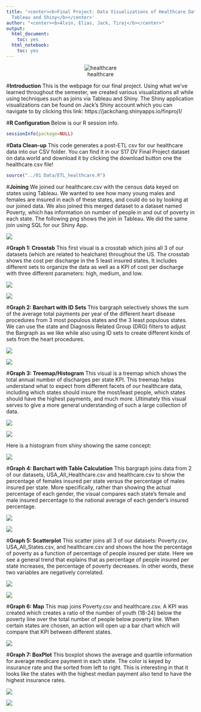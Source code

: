 ```yaml
---
title: '<center><b>Final Project: Data Visualizations of Healthcare Database using
  Tableau and Shiny</b></center>'
author: "<center><b>Alvin, Elias, Jack, Tiraj</b></center>"
output:
  html_document:
    toc: yes
  html_notebook:
    toc: yes
---
```

<center>![healthcare](healthcarebanner.jpg)</center>

#**Introduction**
This is the webpage for our final project. Using what we've learned throughout the semester, we created various visualizations all while using techniques such as joins via Tableau and Shiny. The Shiny application visualizations can be found on Jack's Shiny account which you can navigate to by clicking this link: https://jackchang.shinyapps.io/finproj1/ 

#**R Configuration**
Below is our R session info.
```r
sessionInfo(package=NULL)
```

#**Data Clean-up**
This code generates a post-ETL csv for our healthcare data into our CSV folder. You can find it in our S17 DV Final Project dataset on data.world and download it by clicking the download button one the healthcare.csv file!
```r
source("../01 Data/ETL_healthcare.R")
```

#**Joining**
We joined our healthcare.csv with the census data keyed on states using Tableau. We wanted to see how many young males and females are insured in each of these states, and could do so by looking at our joined data. We also joined this merged dataset to a dataset named Poverty, which has information on number of people in and out of poverty in each state. The following png shows the join in Tableau. We did the same join using SQL for our Shiny App. 

![](../03 Visualizations/join.png)

#**Graph 1: Crosstab**
This first visual is a crosstab which joins all 3 of our datasets (which are related to healchare) throughout the US. The crosstab shows the cost per discharge in the 5 least insured states. It includes different sets to organize the data as well as a KPI of cost per discharge with three different parameters: high, medium, and low.

![](../03 Visualizations/CrosstabViz.png)

![](../02 Shiny/crosstab.png)


#**Graph 2: Barchart with ID Sets**
This bargraph selectively shows the sum of the average total payments per year of the different heart disease procedures from 3 most populous states and the 3 least populous states. We can use the state and Diagnosis Related Group (DRG) filters to adjust the Bargraph as we like while also using ID sets to create different kinds of sets from the heart procedures.

![](../03 Visualizations/Barchart_Idsets.png)

![](../02 Shiny/idsets.png)


#**Graph 3: Treemap/Histogram**
This visual is a treemap which shows the total annual number of discharges per state KPI. This treemap helps understand what to expect from different facets of our healthcare data, including which states should insure the most/least people, which states should have the highest payments, and much more. Ultimately this visual serves to give a more general understanding of such a large collection of data.

![](../03 Visualizations/Treemap.png)

![](../02 Shiny/treemap.png)

Here is a histogram from shiny showing the same concept:

![](../02 Shiny/histogram.png)

#**Graph 4: Barchart with Table Calculation**
This bargraph joins data from 2 of our datasets, USA_All_Healthcare.csv and healthcare.csv to show the percentage of females insured per state versus the percentage of males insured per state. More specifically, rather than showing the actual percentage of each gender, the visual compares each state's female and male insured percentage to the national average of each gender's insured percentage.

![](../03 Visualizations/Barchart_Calc.png)

![](../02 Shiny/barchartcalc.png)

#**Graph 5: Scatterplot**
This scatter joins all 3 of our datasets: Poverty.csv, USA_All_States.csv, and healthcare.csv and shows the how the percentage of poverty as a function of percentage of people insured per state. Here we see a general trend that explains that as percentage of people insured per state increases, the percentage of poverty decreases. In other words, these two variables are negatively correlated.

![](../03 Visualizations/Scatter.png)

![](../02 Shiny/scatter.png)


#**Graph 6: Map**
This map joins Poverty.csv and healthcare.csv. A KPI was created which creates a ratio of the number of youth (18-24) below the poverty line over the total number of people below poverty line. When certain states are chosen, an action will open up a bar chart which will compare that KPI between different states. 

![](../03 Visualizations/Map.png)


#**Graph 7: BoxPlot**
This boxplot shows the average and quartile information for average medicare payment in each state. The color is keyed by insurance rate and the sorted from left to right.  This is interesting in that it looks like the states with the highest median payment also tend to have the highest insurance rates.

![](../03 Visualizations/Boxplot.png)

![](../02 Shiny/boxplot.png)